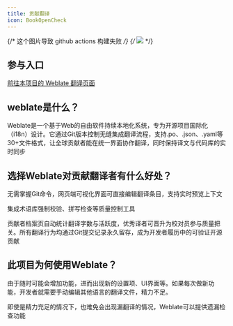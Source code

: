 ```yaml
---
title: 贡献翻译
icon: BookOpenCheck
---
```


{/* 这个图片导致 github actions 构建失败 */}
{/* [![](https://hosted.weblate.org/widget/project-graph/287x66-black.png)](https://hosted.weblate.org/engage/project-graph/) */}

## 参与入口

[前往本项目的 Weblate 翻译页面](https://hosted.weblate.org/engage/project-graph/)

## weblate是什么？

Weblate是一个基于Web的自由软件持续本地化系统，专为开源项目国际化（i18n）设计。它通过Git版本控制无缝集成翻译流程，支持.po、.json、.yaml等30+文件格式，让全球贡献者能在统一界面协作翻译，同时保持译文与代码库的实时同步

## 选择Weblate对贡献翻译者有什么好处？

无需掌握Git命令，网页端可视化界面可直接编辑翻译条目，支持实时预览上下文

集成术语库强制校验、拼写检查等质量控制工具

贡献者档案页自动统计翻译字数与活跃度，优秀译者可晋升为校对员参与质量把关。所有翻译行为均通过Git提交记录永久留存，成为开发者履历中的可验证开源贡献

## 此项目为何使用Weblate？

由于随时可能会增加功能，进而出现新的设置项、UI界面等。如果每次做新功能，开发者就需要手动编辑其他语言的翻译文件，精力不足。

即使是精力充足的情况下，也难免会出现漏翻译的情况，Weblate可以提供遗漏检查功能

